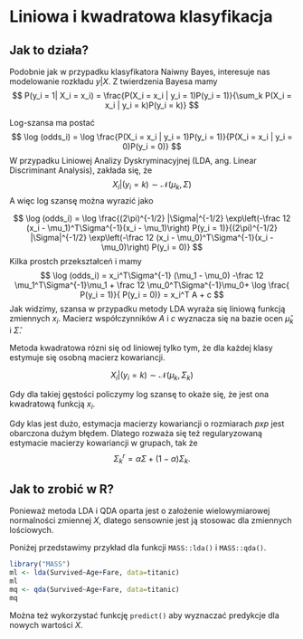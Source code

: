 # Liniowa i kwadratowa klasyfikacja

## Jak to działa?

Podobnie jak w przypadku klasyfikatora Naiwny Bayes, interesuje nas modelowanie rozkładu $y|X$. Z twierdzenia Bayesa mamy
$$
P(y_i = 1| X_i = x_i) = \frac{P(X_i = x_i | y_i = 1)P(y_i = 1)}{\sum_k P(X_i = x_i | y_i = k)P(y_i = k)}
$$

Log-szansa ma postać
$$
\log (odds_i) = \log \frac{P(X_i = x_i | y_i = 1)P(y_i = 1)}{P(X_i = x_i | y_i = 0)P(y_i = 0)}  
$$
W przypadku Liniowej Analizy Dyskryminacyjnej (LDA, ang. Linear Discriminant Analysis), zakłada się, że
$$
X_i | (y_i = k) \sim \mathcal N (\mu_k, \Sigma)
$$
A więc log szansę można wyrazić jako 

$$
\log (odds_i) = \log \frac{(2\pi)^{-1/2} |\Sigma|^{-1/2} \exp\left(-\frac 12 (x_i - \mu_1)^T\Sigma^{-1}(x_i - \mu_1)\right) P(y_i = 1)}{(2\pi)^{-1/2} |\Sigma|^{-1/2} \exp\left(-\frac 12 (x_i - \mu_0)^T\Sigma^{-1}(x_i - \mu_0)\right) P(y_i = 0)}  
$$
Kilka prostch przekształceń i mamy
$$
\log (odds_i) =  
 x_i^T\Sigma^{-1} (\mu_1 - \mu_0)
-\frac 12 \mu_1^T\Sigma^{-1}\mu_1 + \frac 12 \mu_0^T\Sigma^{-1}\mu_0+
\log \frac{ P(y_i = 1)}{ P(y_i = 0)} =
x_i^T A + c
$$
Jak widzimy, szansa w przypadku metody LDA wyraża się liniową funkcją zmiennych $x_i$. Macierz współczynników $A$ i $c$ wyznacza się na bazie ocen $\hat\mu_k$ i $\hat\Sigma$.

Metoda kwadratowa rózni się od liniowej tylko tym, że dla każdej klasy estymuje się osobną macierz kowariancji.

$$
X_i | (y_i = k) \sim \mathcal N (\mu_k, \Sigma_k)
$$

Gdy dla takiej gęstości policzymy log szansę to okaże się, że jest ona kwadratową funkcją $x_i$.

Gdy klas jest dużo, estymacja macierzy kowariancji o rozmiarach $pxp$ jest obarczona dużym błędem. Dlatego rozważa się też regularyzowaną estymacie macierzy kowariancji w grupach, tak że
$$
\Sigma_k^r = \alpha \Sigma + (1-\alpha) \Sigma_k.
$$


## Jak to zrobić w R?

Ponieważ metoda LDA i QDA oparta jest o założenie wielowymiarowej normalności zmiennej $X$, dlatego sensownie jest ją stosowac dla zmiennych lościowych.

Poniżej przedstawimy przykład dla funkcji `MASS::lda()` i `MASS::qda()`.

```r
library("MASS")
ml <- lda(Survived~Age+Fare, data=titanic)
ml
mq <- qda(Survived~Age+Fare, data=titanic)
mq
```
Można też wykorzystać funkcję `predict()` aby wyznaczać predykcje dla nowych wartości $X$.
